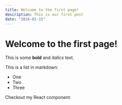 ```yaml
---
title: Welcome to the first page!
description: This is our first post
date: "2024-01-15"
---
```

# Welcome to the first page!
 
This is some **bold** and _italics_ text.
 
This is a list in markdown:
 
- One
- Two
- Three
 
Checkout my React component: